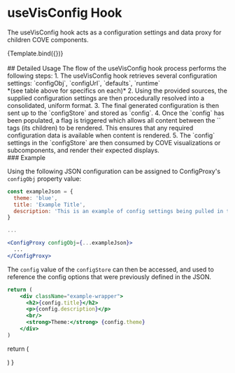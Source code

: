 
<Meta
  title="Hooks/Store/useVisConfig"
/>

# useVisConfig Hook
The useVisConfig hook acts as a configuration settings and data proxy for children COVE components.

<Canvas sourceState="hidden">
  <Story name="Example"
         args={{
           configObj: {
             theme: 'blue',
             title: 'Example Title',
             description: 'This is an example of config settings being pulled in to the configStore, and being provided to the children'
           }
         }}>
    {Template.bind({})}
  </Story>
</Canvas>

<ArgsTable story="Example"/>

<br/>
<br/>
## Detailed Usage
The flow of the useVisConfig hook process performs the following steps:
1. The useVisConfig hook retrieves several configuration settings: `configObj`, `configUrl`, `defaults`, `runtime` <br/> *(see table above for specifics on each)*
2. Using the provided sources, the supplied configuration settings are then procedurally resolved into a consolidated, uniform format.
3. The final generated configuration is then sent up to the `configStore` and stored as `config`.
4. Once the `config` has been populated, a flag is triggered which allows all content between the `<ConfigProxy/>` tags (its children) to be rendered. This ensures that any required configuration data is available when content is rendered.
5. The `config` settings in the `configStore` are then consumed by COVE visualizations or subcomponents, and render their expected displays.

<br/>
### Example

Using the following JSON configuration can be assigned to ConfigProxy's `configObj` property value:
```jsx
const exampleJson = {
  theme: 'blue',
  title: 'Example Title',
  description: 'This is an example of config settings being pulled in to the configStore, and being provided to the children'
}

...

<ConfigProxy configObj={...exampleJson}>
  ...
</ConfigProxy>
```
The `config` value of the `configStore` can then be accessed, and used to reference the config options that were previously defined in the JSON.
```jsx
return (
    <div className="example-wrapper">
      <h2>{config.title}</h2>
      <p>{config.description}</p>
      <br/>
      <strong>Theme:</strong> {config.theme}
    </div>
)
```

  return (
      <div className="example-wrapper">
      </div>
  )
}
